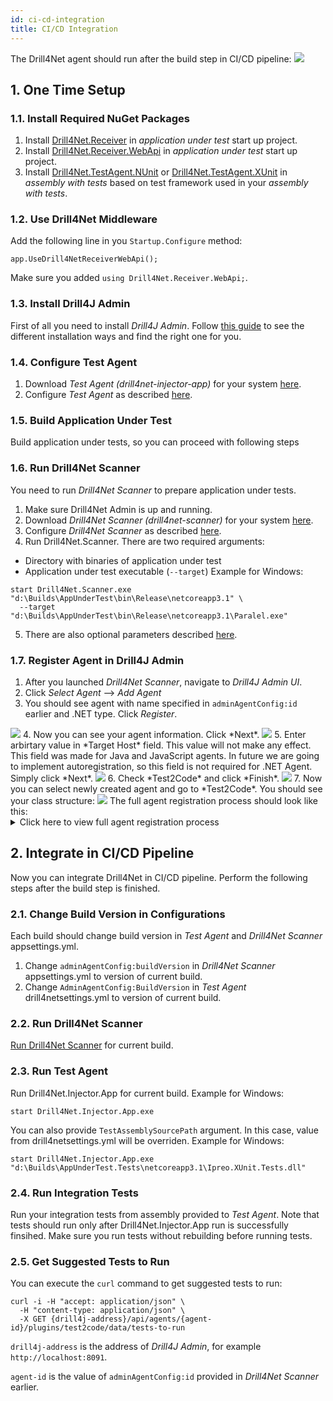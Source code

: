 ```yaml
---
id: ci-cd-integration
title: CI/CD Integration
---
```



The Drill4Net agent should run after the build step in CI/CD pipeline:
<Image src="/img/drill4net/drill4net-build-pipeline.svg"/>

## 1. One Time Setup

### 1.1. Install Required NuGet Packages
1. Install [Drill4Net.Receiver](https://www.nuget.org/packages/Drill4Net.Receiver) in *application under test* start up project.
2. Install [Drill4Net.Receiver.WebApi](https://www.nuget.org/packages/Drill4Net.Receiver.WebApi) in *application under test* start up project.
3. Install [Drill4Net.TestAgent.NUnit](https://www.nuget.org/packages/Drill4Net.TestAgent.NUnit) or [Drill4Net.TestAgent.XUnit](https://www.nuget.org/packages/Drill4Net.TestAgent.XUnit)
in *assembly with tests* based on test framework used in your *assembly with tests*.

### 1.2. Use Drill4Net Middleware
Add the following line in you `Startup.Configure` method:
```
app.UseDrill4NetReceiverWebApi();
``` 
Make sure you added `using Drill4Net.Receiver.WebApi;`.

### 1.3. Install Drill4J Admin
First of all you need to install *Drill4J Admin*. Follow [this guide](./../installation/drill-admin)
to see the different installation ways and find the right one for you.

### 1.4. Configure Test Agent
1. Download *Test Agent (drill4net-injector-app)* for your system [here](https://github.com/Drill4J/dotnet-releases/releases/tag/v1.0.0).
2. Configure *Test Agent* as described [here](./configuration#test-agent-configuration).

### 1.5. Build Application Under Test
Build application under tests, so you can proceed with following steps

### 1.6. Run Drill4Net Scanner
You need to run *Drill4Net Scanner* to prepare application under tests.
1. Make sure Drill4Net Admin is up and running.
2. Download *Drill4Net Scanner (drill4net-scanner)* for your system [here](https://github.com/Drill4J/dotnet-releases/releases/tag/v1.0.0).
3. Configure *Drill4Net Scanner* as described [here](./configuration#drill4net-scanner-configuration).
4. Run Drill4Net.Scanner. There are two required arguments:
- Directory with binaries of application under test
- Application under test executable (`--target`)
Example for Windows:
```
start Drill4Net.Scanner.exe "d:\Builds\AppUnderTest\bin\Release\netcoreapp3.1" \
  --target "d:\Builds\AppUnderTest\bin\Release\netcoreapp3.1\Paralel.exe"
```
5. There are also optional parameters described [here](./drill4net-scanner-parameters).

### 1.7. Register Agent in Drill4J Admin
1. After you launched *Drill4Net Scanner*, navigate to *Drill4J Admin UI*.
2. Click *Select Agent* --> *Add Agent*
3. You should see agent with name specified in `adminAgentConfig:id` earlier and .NET type. Click *Register*.
<Image src="/img/drill4net/add-agent.png"/>
4. Now you can see your agent information. Click *Next*.
<Image src="/img/drill4net/agent-registration-01.png"/>
5. Enter arbirtary value in *Target Host* field. This value will not make any effect. This field was made for Java and JavaScript agents.
In future we are going to implement autoregistration, so this field is not required for .NET Agent. Simply click *Next*.
<Image src="/img/drill4net/agent-registration-02.png"/>
6. Check *Test2Code* and click *Finish*.
<Image src="/img/drill4net/agent-registration-03.png"/>
7. Now you can select newly created agent and go to *Test2Code*. You should see your class structure:
<Image src="/img/drill4net/test2code-01.png"/>
The full agent registration process should look like this:
<details> 
    <summary>Click here to view full agent registration process</summary>
    <Image src="/img/drill4net/agent-registration-process.gif"/>
</details>

## 2. Integrate in CI/CD Pipeline

Now you can integrate Drill4Net in CI/CD pipeline. Perform the following steps after the build step is finished.

### 2.1. Change Build Version in Configurations
Each build should change build version in *Test Agent* and *Drill4Net Scanner* appsettings.yml.
1. Change `adminAgentConfig:buildVersion` in *Drill4Net Scanner* appsettings.yml to version of current build.
2. Change `AdminAgentConfig:BuildVersion` in *Test Agent* drill4netsettings.yml to version of current build.

### 2.2. Run Drill4Net Scanner
[Run Drill4Net Scanner](#16-run-drill4net-scanner) for current build.

### 2.3. Run Test Agent
Run Drill4Net.Injector.App for current build. Example for Windows:
```
start Drill4Net.Injector.App.exe
```
You can also provide `TestAssemblySourcePath` argument. In this case, value from drill4netsettings.yml will be overriden. Example for Windows:
```
start Drill4Net.Injector.App.exe "d:\Builds\AppUnderTest.Tests\netcoreapp3.1\Ipreo.XUnit.Tests.dll"
```

### 2.4. Run Integration Tests
Run your integration tests from assembly provided to *Test Agent*. Note that tests should run only after Drill4Net.Injector.App run is
successfully finsihed. Make sure you run tests without rebuilding before running tests.

### 2.5. Get Suggested Tests to Run
You can execute the `curl` command to get suggested tests to run:
```
curl -i -H "accept: application/json" \
  -H "content-type: application/json" \
  -X GET {drill4j-address}/api/agents/{agent-id}/plugins/test2code/data/tests-to-run
```
`drill4j-address` is the address of *Drill4J Admin*, for example `http://localhost:8091`.

`agent-id` is the value of `adminAgentConfig:id` provided in *Drill4Net Scanner* earlier.
